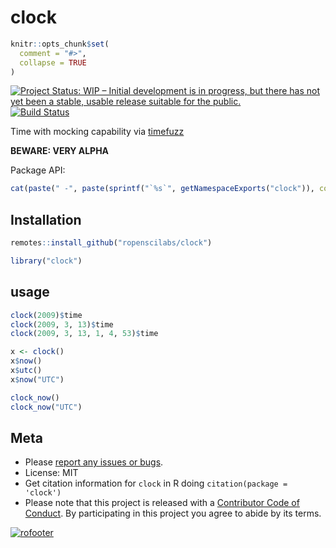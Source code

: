 clock
=====

```r
knitr::opts_chunk$set(
  comment = "#>",
  collapse = TRUE
)
```

[![Project Status: WIP – Initial development is in progress, but there has not yet been a stable, usable release suitable for the public.](https://www.repostatus.org/badges/latest/wip.svg)](https://www.repostatus.org/#wip)
[![Build Status](https://travis-ci.com/ropenscilabs/clock.svg?branch=master)](https://travis-ci.com/ropenscilabs/clock)

Time with mocking capability via [timefuzz][]

**BEWARE: VERY ALPHA**

Package API:

```r
cat(paste(" -", paste(sprintf("`%s`", getNamespaceExports("clock")), collapse = "\n - ")))
```

## Installation

```r
remotes::install_github("ropenscilabs/clock")
```

```r
library("clock")
```

## usage

```r
clock(2009)$time
clock(2009, 3, 13)$time
clock(2009, 3, 13, 1, 4, 53)$time
```

```r
x <- clock()
x$now()
x$utc()
x$now("UTC")
```

```r
clock_now()
clock_now("UTC")
```


## Meta

* Please [report any issues or bugs](https://github.com/ropenscilabs/clock/issues).
* License: MIT
* Get citation information for `clock` in R doing `citation(package = 'clock')`
* Please note that this project is released with a [Contributor Code of Conduct](CODE_OF_CONDUCT.md). By participating in this project you agree to abide by its terms.

[![rofooter](https://ropensci.org/public_images/github_footer.png)](https://ropensci.org)

[timefuzz]: https://github.com/ropenscilabs/timefuzz
